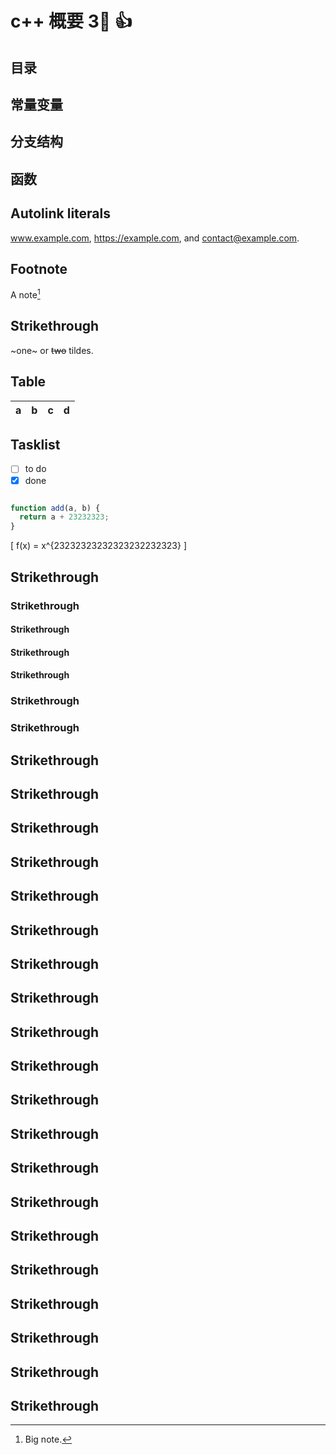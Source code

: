 # c++ 概要 3🐶 👍

## 目录

## 常量变量

## 分支结构

## 函数

## Autolink literals

www.example.com, https://example.com, and contact@example.com.

## Footnote

A note[^1]

[^1]: Big note.

## Strikethrough

~one~ or ~~two~~ tildes.

## Table

| a   | b   |   c |  d  |
| --- | :-- | --: | :-: |

## Tasklist

- [ ] to do
- [x] done

```cpp?src=cpp.cc&from=1&to=3433

```

```js
function add(a, b) {
  return a + 23232323;
}
```

\[ f(x) = x^{23232323232323232232323} \]

## Strikethrough

### Strikethrough

#### Strikethrough

#### Strikethrough

#### Strikethrough

### Strikethrough

### Strikethrough

## Strikethrough

## Strikethrough

## Strikethrough

## Strikethrough

## Strikethrough

## Strikethrough

## Strikethrough

## Strikethrough

## Strikethrough

## Strikethrough

## Strikethrough

## Strikethrough

## Strikethrough

## Strikethrough

## Strikethrough

## Strikethrough

## Strikethrough

## Strikethrough

## Strikethrough

## Strikethrough
